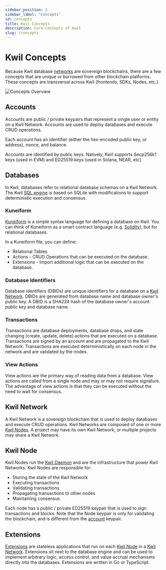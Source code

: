 ```yaml
---
sidebar_position: 2
sidebar_label: "Concepts"
id: concepts
title: Kwil Concepts
description: Core Concepts of Kwil
slug: /concepts
---
```


# Kwil Concepts

Because Kwil database [networks](#kwil-network) are sovereign blockchains, there are a few concepts that are unique or borrowed from other blockchain platforms. These concepts are transversal across Kwil (frontends, SDKs, Nodes, etc.).

<div style={{ display: "flex", justifyContent: "center" }}>
    <img src={require('../static/img/kwil-concepts.png').default} alt="Concepts Overview" />
</div>

## Accounts

Accounts are public / private keypairs that represent a single user or entity on a Kwil Network. Accounts are used to deploy databases and execute CRUD operations.

Each account has an identifier (either the hex-encoded public key, or address), nonce, and balance.

Accounts are identified by public keys. Natively, Kwil supports Secp256k1 keys (used in EVM) and ED25519 keys (used in Solana, NEAR, etc).

## Databases 

In Kwil, databases refer to relational database schemas on a Kwil Network. The Kwil [SQL engine](/docs/category/sql-as-understood-by-kwil) is based on SQLite with modifications to support deterministic execution and consensus.

### Kuneiform

[Kuneiform](/docs/category/kuneiform) is a simple syntax language for defining a database on Kwil. You can think of Kuneiform as a smart contract language (e.g. [Solidity](https://soliditylang.org/)), but for relational databases.

In a Kuneiform file, you can define:
- Relational Tables
- Actions - CRUD Operations that can be executed on the database.
- Extensions - Import additional logic that can be executed on the database.

### Database Identifiers

Database identifiers (DBIDs) are unique identifiers for a database on a [Kwil Network](#kwil-network). DBIDs are generated from database name and database owner's public key. A DBID is a SHA224 hash of the database owner's account public key and database name.

### Transactions

Transactions are database deployments, database drops, and state changing (create, update, delete) actions that are executed on a database. Transactions are signed by an account and are propagated to the Kwil Network. Transactions are executed deterministically on each node in the network and are validated by the nodes. 

### View Actions

View actions are the primary way of reading data from a database. View actions are called from a single node and may or may not require signature. The advantage of view actions is that they can be executed without the need to wait for consensus.

## Kwil Network

A Kwil Network is a sovereign blockchain that is used to deploy databases and execute CRUD operations. Kwil Networks are composed of one or more [Kwil Nodes](#kwil-node). A project may have its own Kwil Network, or multiple projects may share a Kwil Network.

## Kwil Node

Kwil Nodes run the [Kwil Daemon](/docs/category/node) and are the infrastructure that power Kwil Networks. Kwil Nodes are responsible for:
- Storing the state of the Kwil Network
- Executing transactions
- Validating transactions
- Propagating transactions to other nodes
- Maintaining consensus

Each node has a public / private ED25519 keypair that is used to sign transactions and blocks. Note that the Node keypair is only for validating the blockchain, and is different from the [account](#accounts) keypair.

## Extensions

[Extensions](/docs/category/extensions) are stateless applications that run on each [Kwil Node](#kwil-node) in a [Kwil Network](#kwil-network). Extensions sit next to the database engine and can be used to implement arbitrary logic, access control, and value accrual mechanisms directly into the databases. Extensions are written in Go or TypeScript.